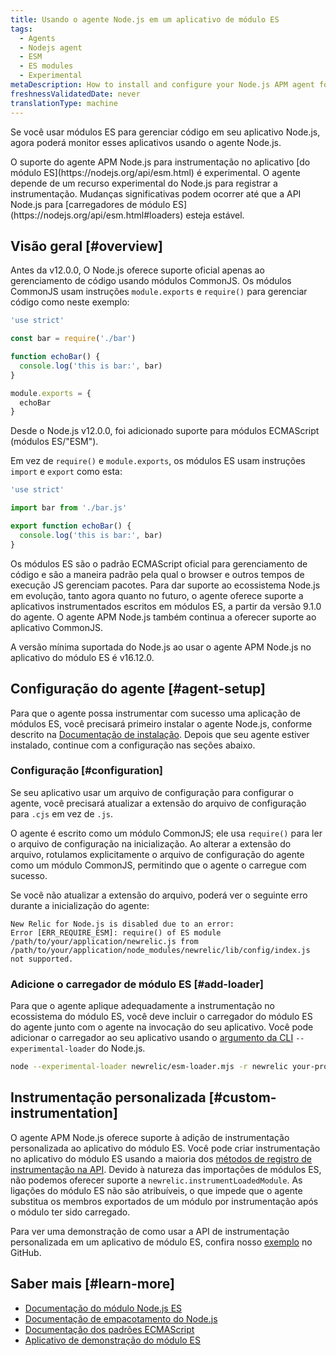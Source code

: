 ```yaml
---
title: Usando o agente Node.js em um aplicativo de módulo ES
tags:
  - Agents
  - Nodejs agent
  - ESM
  - ES modules
  - Experimental
metaDescription: How to install and configure your Node.js APM agent for an application that uses ES modules.
freshnessValidatedDate: never
translationType: machine
---
```


Se você usar módulos ES para gerenciar código em seu aplicativo Node.js, agora poderá monitor esses aplicativos usando o agente Node.js.

<Callout variant="caution">
  O suporte do agente APM Node.js para instrumentação no aplicativo [do módulo ES](https://nodejs.org/api/esm.html) é experimental. O agente depende de um recurso experimental do Node.js para registrar a instrumentação. Mudanças significativas podem ocorrer até que a API Node.js para [carregadores de módulo ES](https://nodejs.org/api/esm.html#loaders) esteja estável.
</Callout>

## Visão geral [#overview]

Antes da v12.0.0, O Node.js oferece suporte oficial apenas ao gerenciamento de código usando módulos CommonJS. Os módulos CommonJS usam instruções `module.exports` e `require()` para gerenciar código como neste exemplo:

```js
'use strict'

const bar = require('./bar')

function echoBar() {
  console.log('this is bar:', bar)
}

module.exports = {
  echoBar
}
```

Desde o Node.js v12.0.0, foi adicionado suporte para módulos ECMAScript (módulos ES/"ESM").

Em vez de `require()` e `module.exports`, os módulos ES usam instruções `import` e `export` como esta:

```js
'use strict'

import bar from './bar.js'

export function echoBar() {
  console.log('this is bar:', bar)
}
```

Os módulos ES são o padrão ECMAScript oficial para gerenciamento de código e são a maneira padrão pela qual o browser e outros tempos de execução JS gerenciam pacotes. Para dar suporte ao ecossistema Node.js em evolução, tanto agora quanto no futuro, o agente oferece suporte a aplicativos instrumentados escritos em módulos ES, a partir da versão 9.1.0 do agente. O agente APM Node.js também continua a oferecer suporte ao aplicativo CommonJS.

<Callout variant="important">
  A versão mínima suportada do Node.js ao usar o agente APM Node.js no aplicativo do módulo ES é v16.12.0.
</Callout>

## Configuração do agente [#agent-setup]

Para que o agente possa instrumentar com sucesso uma aplicação de módulos ES, você precisará primeiro instalar o agente Node.js, conforme descrito na [Documentação de instalação](/docs/apm/agents/nodejs-agent/installation-configuration/install-nodejs-agent). Depois que seu agente estiver instalado, continue com a configuração nas seções abaixo.

### Configuração [#configuration]

Se seu aplicativo usar um arquivo de configuração para configurar o agente, você precisará atualizar a extensão do arquivo de configuração para `.cjs` em vez de `.js`.

O agente é escrito como um módulo CommonJS; ele usa `require()` para ler o arquivo de configuração na inicialização. Ao alterar a extensão do arquivo, rotulamos explicitamente o arquivo de configuração do agente como um módulo CommonJS, permitindo que o agente o carregue com sucesso.

Se você não atualizar a extensão do arquivo, poderá ver o seguinte erro durante a inicialização do agente:

```
New Relic for Node.js is disabled due to an error:
Error [ERR_REQUIRE_ESM]: require() of ES module /path/to/your/application/newrelic.js from /path/to/your/application/node_modules/newrelic/lib/config/index.js not supported.
```

### Adicione o carregador de módulo ES [#add-loader]

Para que o agente aplique adequadamente a instrumentação no ecossistema do módulo ES, você deve incluir o carregador do módulo ES do agente junto com o agente na invocação do seu aplicativo. Você pode adicionar o carregador ao seu aplicativo usando o [argumento da CLI](https://nodejs.org/api/cli.html#--experimental-loadermodule) `--experimental-loader` do Node.js.

```sh
node --experimental-loader newrelic/esm-loader.mjs -r newrelic your-program.js
```

## Instrumentação personalizada [#custom-instrumentation]

O agente APM Node.js oferece suporte à adição de instrumentação personalizada ao aplicativo do módulo ES. Você pode criar instrumentação no aplicativo do módulo ES usando a maioria dos [métodos de registro de instrumentação na API](/docs/apm/agents/nodejs-agent/api-guides/nodejs-agent-api/#custom-instrumentation-api). Devido à natureza das importações de módulos ES, não podemos oferecer suporte a `newrelic.instrumentLoadedModule`. As ligações do módulo ES não são atribuíveis, o que impede que o agente substitua os membros exportados de um módulo por instrumentação após o módulo ter sido carregado.

Para ver uma demonstração de como usar a API de instrumentação personalizada em um aplicativo de módulo ES, confira nosso [exemplo](https://github.com/newrelic/newrelic-node-examples/blob/main/esm-app/custom-instrumentation/index.js) no GitHub.

## Saber mais [#learn-more]

* [Documentação do módulo Node.js ES](https://nodejs.org/api/esm.html#introduction)
* [Documentação de empacotamento do Node.js](https://nodejs.org/api/packages.html#introduction)
* [Documentação dos padrões ECMAScript](https://tc39.es/ecma262/#sec-modules)
* [Aplicativo de demonstração do módulo ES](https://github.com/newrelic/newrelic-node-examples/tree/main/esm-app)